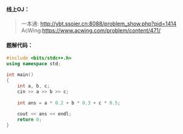 #### 线上OJ：
> 一本通: http://ybt.ssoier.cn:8088/problem_show.php?pid=1414  
AcWing:https://www.acwing.com/problem/content/471/

#### 题解代码：
```cpp
#include <bits/stdc++.h>
using namespace std;

int main()
{
	int a, b, c;
	cin >> a >> b >> c;
	
	int ans = a * 0.2 + b * 0.3 + c * 0.5; 
	
	cout << ans << endl;	
	return 0;	 
}
```